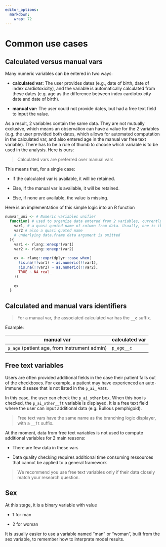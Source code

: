 ```yaml
---
editor_options: 
  markdown: 
    wrap: 72
---
```


# Common use cases {#use_case}

## Calculated versus manual vars {#calc_manual_var}

Many numeric variables can be entered in two ways:

-   **calculated var:** The user provides dates (e.g., date of birth,
    date of index cardiotoxicity), and the variable is automatically
    calculated from these dates (e.g. age as the difference between
    index cardiotoxicity date and date of birth).

-   **manual var:** The user could not provide dates, but had a free
    text field to input the value.

As a result, 2 variables contain the same data. They are not mutually
exclusive, which means an observation can have a value for the 2
variables (e.g. the user provided both dates, which allows for automated
computation in the calculated var, and also entered age in the manual
var free text variable). There has to be a rule of thumb to choose which
variable is to be used in the analysis. Here is ours:

> Calculated vars are preferred over manual vars

This means that, for a single case:

-   If the calculated var is available, it will be retained.

-   Else, if the manual var is available, it will be retained.

-   Else, if none are available, the value is missing.

Here is an implementation of this simple logic into an R function

```r
numvar_uni <- # Numeric variables unifier
  function( # used to organize data entered from 2 variables, currently its a prioritization
    var1, # a quasi quoted name of column from data. Usually, one is the calculated var, one is the manual var, var1 will be prioritize over var2
    var2 # also a quasi quoted name
    # underlying data.frame data argument is omitted
  ){
    var1 <- rlang::enexpr(var1)
    var2 <- rlang::enexpr(var2)
    
    ex <- rlang::expr(dplyr::case_when(
      !is.na(!!var1) ~ as.numeric(!!var1),
      !is.na(!!var2) ~ as.numeric(!!var2),
      TRUE ~ NA_real_
    ))
    
    ex
  }
```

## Calculated and manual vars identifiers

> For a manual var, the associated calculated var has the **`__c`**
> suffix.

Example:

| manual var                              | calculated var |
|-----------------------------------------|----------------|
| `p_age` (patient age, from instrument admin) | `p_age__c`     |

## Free text variables {#freetext_var}

Users are often provided additional fields in the case their patient
falls out of the checkboxes. For example, a patient may have experienced
an auto-immune disease that is not listed in the `p_ai_` vars.

In this case, the user can check the `p_ai_other` box. When this box is
checked, the `p_ai_other__ft` variable is displayed. It is a free text
field where the user can input additional data (e.g. Bullous
pemphigoid).

> Free text vars have the same name as the branching logic displayer,
> with a `__ft` suffix.

At the moment, data from free text variables is not used to compute
additional variables for 2 main reasons:

-   There are few data in these vars

-   Data quality checking requires additional time consuming ressources
    that cannot be applied to a general framework

> We recommend you use free text variables only if their data closely
> match your research question.

## Sex

At this stage, it is a binary variable with value

-   1 for man

-   2 for woman

It is usually easier to use a variable named "man" or "woman", built
from the sex variable, to remember how to interprate model results.
